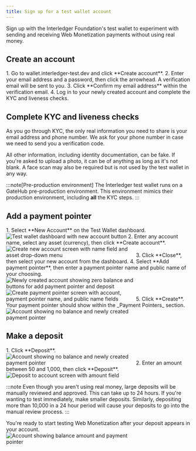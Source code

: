```yaml
---
title: Sign up for a test wallet account
---
```



Sign up with the Interledger Foundation's <LinkOut href="https://wallet.interledger-test.dev">test wallet</LinkOut> to experiment with sending and receiving Web Monetization payments without using real money.
  
## Create an account
  
<Steps>
  1. Go to <LinkOut href='https://wallet.interledger-test.dev'>wallet.interledger-test.dev</LinkOut> and click **Create account**.
  2. Enter your email address and a password, then click the arrowhead. A verification email will be sent to you.
  3. Click **Confirm my email address** within the verification email.
  4. Log in to your newly created account and complete the KYC and liveness checks.
</Steps>

## Complete KYC and liveness checks
     
As you go through KYC, the only real information you need to share is your email address and phone number. We ask for your phone number in case we need to send you a verification code.
      
All other information, including identity documentation, can be fake. If you're asked to upload a photo, it can be of anything as long as it's not blank. A face scan may also be required but is not used by the test wallet in any way.

:::note[Pre-production environment]
The Interledger test wallet runs on a GateHub pre-production environment. This environment mimics their production environment, including **all** the <LinkOut href="https://support.gatehub.net/hc/en-us/articles/360021131234-KYC-requirements-for-account-verification">KYC steps</LinkOut>.
:::

## Add a payment pointer

<Steps>
  1. Select **New Account** on the Test Wallet dashboard.<br /><img src='/img/docs/testwallet/testwallet-dashboard.png' alt='Test wallet dashboard with new account button' style='max-width:350px' class='img-outline'/>
  2. Enter any account name, select any asset (currency), then click **Create account**.<br /><img src='/img/docs/testwallet/testwallet-create-account.png' alt='Create new account screen with name field and asset drop-down menu' style='max-width:350px' class='img-outline'/>
  3. Click **Close**, then select your new account from the dashboard. 
  4. Select **Add payment pointer**, then enter a payment pointer name and public name of your choosing.<br /><img src='/img/docs/testwallet/testwallet-account-nobalance.png' alt='Newly created account showing zero balance and buttons for add payment pointer and deposit' style='max-width:350px' class='img-outline'/><img src='/img/docs/testwallet/testwallet-create-pp.png' alt='Create payment pointer screen with account, payment pointer name, and public name fields' style='max-width:350px' class='img-outline'/>
  5. Click **Create**. Your payment pointer should show within the _Payment Pointers_ section.<br /><img src='/img/docs/testwallet/testwallet-nobalance-pp.png' alt='Account showing no balance and newly created payment pointer' style='max-width:350px' class='img-outline'/>
</Steps>

## Make a deposit
      
<Steps>
  1. Click **Deposit**.<br /><img src='/img/docs/testwallet/testwallet-nobalance-pp.png' alt='Account showing no balance and newly created payment pointer' style='max-width:350px' class='img-outline'/>
  2. Enter an amount between 50 and 1,000, then click **Deposit**.<br /><img src='/img/docs/testwallet/testwallet-deposit.png' alt='Deposit to account screen with amount field' style='max-width:350px' class='img-outline'/>
</Steps>

:::note
Even though you aren't using real money, large deposits will be manually reviewed and approved. This can take up to 24 hours. If you're wanting to test immediately, make smaller deposits.
Similarly, depositing more than 10,000 in a 24 hour period will cause your deposits to go into the manual review process.
:::

You're ready to start testing Web Monetization after your deposit appears in your account.<br /><img src='/img/docs/testwallet/testwallet-balance-pp.png' alt='Account showing balance amount and payment pointer' style='max-width:350px' class='img-outline'/>
